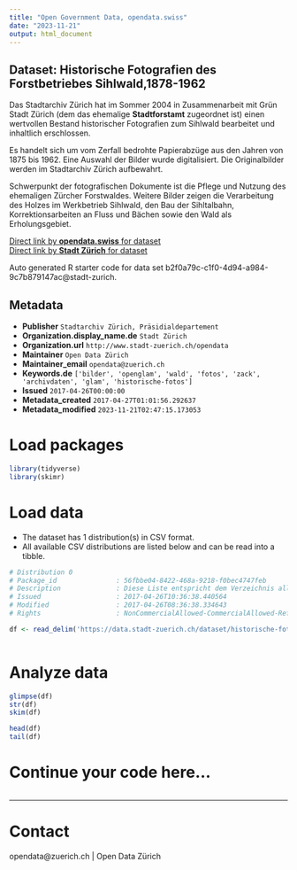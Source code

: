 ```yaml
---
title: "Open Government Data, opendata.swiss"
date: "2023-11-21"
output: html_document
---
```


## Dataset: Historische Fotografien des Forstbetriebes Sihlwald,1878-1962

Das Stadtarchiv Zürich hat im Sommer 2004 in Zusammenarbeit mit Grün Stadt Zürich (dem das ehemalige **Stadtforstamt** zugeordnet ist) einen wertvollen Bestand historischer Fotografien zum Sihlwald bearbeitet und inhaltlich erschlossen.

Es handelt sich um vom Zerfall bedrohte Papierabzüge aus den Jahren von 1875 bis 1962. Eine Auswahl der Bilder wurde digitalisiert. Die Originalbilder werden im Stadtarchiv Zürich aufbewahrt.

Schwerpunkt der fotografischen Dokumente ist die Pflege und Nutzung des ehemaligen Zürcher Forstwaldes. Weitere Bilder zeigen die Verarbeitung des Holzes im Werkbetrieb Sihlwald, den Bau der Sihltalbahn, Korrektionsarbeiten an Fluss und Bächen sowie den Wald als Erholungsgebiet. 

[Direct link by **opendata.swiss** for dataset](https://opendata.swiss/de/dataset/historische-fotografien-des-forstbetriebes-sihlwald1878-1962)<br>
[Direct link by **Stadt Zürich** for dataset](https://data.stadt-zuerich.ch/dataset/historische-fotografien-des-forstbetriebes-sihlwald-1878-1962)

Auto generated R starter code for data set b2f0a79c-c1f0-4d94-a984-9c7b879147ac@stadt-zurich.

## Metadata

- **Publisher** `Stadtarchiv Zürich, Präsidialdepartement`
- **Organization.display_name.de** `Stadt Zürich`
- **Organization.url** `http://www.stadt-zuerich.ch/opendata`
- **Maintainer** `Open Data Zürich`
- **Maintainer_email** `opendata@zuerich.ch`
- **Keywords.de** `['bilder', 'openglam', 'wald', 'fotos', 'zack', 'archivdaten', 'glam', 'historische-fotos']`
- **Issued** `2017-04-26T00:00:00`
- **Metadata_created** `2017-04-27T01:01:56.292637`
- **Metadata_modified** `2023-11-21T02:47:15.173053`


# Load packages

```r

library(tidyverse)
library(skimr)

```

# Load data

-   The dataset has 1 distribution(s) in CSV format.
-   All available CSV distributions are listed below and can be read into a tibble.

```r

# Distribution 0
# Package_id               : 56fbbe04-8422-468a-9218-f0bec4747feb
# Description              : Diese Liste entspricht dem Verzeichnis aller Fotos dieser Sammlung und enthält alle Metadaten zu den einzelnen Fotos.
# Issued                   : 2017-04-26T10:36:38.440564
# Modified                 : 2017-04-26T08:36:38.334643
# Rights                   : NonCommercialAllowed-CommercialAllowed-ReferenceRequired

df <- read_delim('https://data.stadt-zuerich.ch/dataset/historische-fotografien-des-forstbetriebes-sihlwald-1878-1962/download/Metadaten_Fotosammlung_Sihlwald.csv')



```

# Analyze data

```r

glimpse(df)
str(df)
skim(df)

head(df)
tail(df)

```

# Continue your code here...

```r

```

------------------------------------------------------------------------

# Contact

opendata@zuerich.ch | Open Data Zürich
